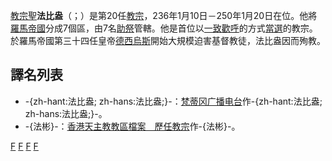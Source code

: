 {{unreferenced|time=2018-10-17T05:57:33+00:00}}
{{NoteTA
|G1=Popes
}}
{{Expand|time=2014-09-04}}
{{Infobox Christian leader
| type = Pope
| honorific-prefix = 教宗
| title = [[羅馬主教|羅馬主教]]
| name = 聖法比盎<br>Sanctus Fabianus PP.
| image = Saint_Fabian1.jpg
| imgw = 250px
| term_start = 236年1月10日
| term_end = 250年1月20日
| predecessor = [[教宗安塞羅|教宗安塞羅]]
| successor = [[教宗科爾乃略|教宗科爾乃略]]
| birth_name = Fabianus
| birth_date = 約200年
| birth_place = 地點不詳
| death_date = 250年1月20日
| death_place = [[羅馬帝國|羅馬帝國]][[羅馬|羅馬]]
| feast_day = 1月20日（羅馬公教會）<br>8月8日<ref>{{gr icon}} [http://www.saint.gr/2229/saint.aspx Άγιος Φάβιος ο Ιερομάρτυρας επίσκοπος Ρώμης Ορθόδοξος Συναξαριστής] {{Wayback|url=http://www.saint.gr/2229/saint.aspx |date=20190108162942 }}</ref>（東方正教會）
| venerated = [[羅馬公教會|羅馬公教會]]<br>[[東方正教會|東方正教會]]
| attributes = {{unbulleted list|[[鳩鴿科|鴿子]]|教宗法衣|[[三重冕|三重冕]]}}
}}

{{infobox popestyles
|papal name=Pope Fabian
|dipstyle=教宗閣下
|offstyle=教宗閣下
|relstyle=聖父
|deathstyle=[[基督教聖人|聖人]]
}}

[[教宗|教宗]][[基督教聖人|聖]]'''法比盎'''（{{lang-la|Sanctus Fabianus PP.}}；{{bd|約200年||250年|1月20日}}）是第20任[[教宗|教宗]]，236年1月10日－250年1月20日在位。他將[[羅馬帝國|羅馬帝國]]分成7個區，由7名[[助祭|助祭]]管轄。他是首位以[[一致歡呼|一致歡呼]]的方式[[教宗選舉|當選]]的教宗。於羅馬帝國第三十四任皇帝[[德西烏斯|德西烏斯]]開始大規模迫害基督教徒，法比盎因而殉教。

== 譯名列表 ==

*-{zh-hant:法比盎; zh-hans:法比盎;}-：[https://web.archive.org/web/20040906201343/http://www.radiovaticana.org/cinesegb/santuari/34catacombe.html 梵蒂冈广播电台]作-{zh-hant:法比盎; zh-hans:法比盎;}-。
*-{法彬}-：[https://web.archive.org/web/20051023073732/http://archives.catholic.org.hk/popes/index.htm 香港天主教教區檔案　歷任教宗]作-{法彬}-。

{{教宗|[[教宗安塞羅|教宗安塞羅]]|[[教宗科爾乃略|教宗科爾乃略]]|236年1月10日－250年1月20日}}
{{popes}}

{{天主教聖人}}
{{Authority control}}
{{Pope-stub}}

{{DEFAULTSORT:Fabianus}}

[[Category:教宗|F]]
[[Category:聖公宗聖人|F]]
[[Category:意大利出生的教宗|F]]
[[Category:罗马人|F]]